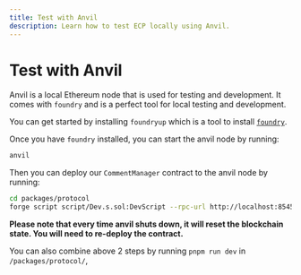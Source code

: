```yaml
---
title: Test with Anvil
description: Learn how to test ECP locally using Anvil.
---
```


# Test with Anvil

Anvil is a local Ethereum node that is used for testing and development.
It comes with `foundry` and is a perfect tool for local testing and development.

You can get started by installing `foundryup` which is a tool to install [`foundry`](https://book.getfoundry.sh/getting-started/installation).

Once you have `foundry` installed, you can start the anvil node by running:

```bash
anvil
```

Then you can deploy our `CommentManager` contract to the anvil node by running:

```bash
cd packages/protocol
forge script script/Dev.s.sol:DevScript --rpc-url http://localhost:8545 --broadcast
```

**Please note that every time anvil shuts down, it will reset the blockchain state. You will need to re-deploy the contract.**

You can also combine above 2 steps by running `pnpm run dev` in `/packages/protocol/`,
